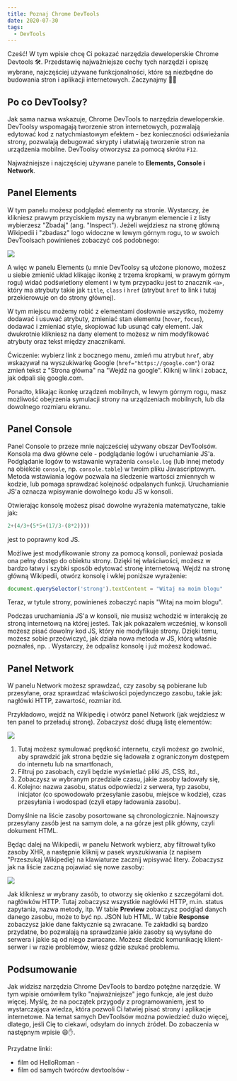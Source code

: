 ```yaml
---
title: Poznaj Chrome DevTools
date: 2020-07-30
tags:
  - DevTools
---
```



Cześć! W tym wpisie chcę Ci pokazać narzędzia deweloperskie Chrome Devtools 🛠. Przedstawię najważniejsze cechy tych narzędzi i opiszę wybrane, najczęściej używane funkcjonalności, które są niezbędne do budowania stron i aplikacji internetowych. Zaczynajmy 💪💪

## Po co DevToolsy?

Jak sama nazwa wskazuje, Chrome DevTools to narzędzia deweloperskie. DevToolsy wspomagają tworzenie stron internetowych, pozwalają edytować kod z natychmiastowym efektem - bez konieczności odświeżania strony, pozwalają debugować skrypty i ułatwiają tworzenie stron na urządzenia mobilne. DevToolsy otworzysz za pomocą skrótu `F12`.

Najważniejsze i najczęściej używane panele to **Elements, Console i Network**. 

## Panel Elements

W tym panelu możesz podglądać elementy na stronie. Wystarczy, że klikniesz prawym przyciskiem myszy na wybranym elemencie i z listy wybierzesz "Zbadaj" (ang. "Inspect"). Jeżeli wejdziesz na stronę główną Wikipedii i "zbadasz" logo widoczne w lewym górnym rogu, to w swoich DevToolsach powinieneś zobaczyć coś podobnego:

<Image src="./devtools-panel-elements.jpg"/>

A więc w panelu Elements (u mnie DevToolsy są ułożone pionowo, możesz u siebie zmienić układ klikając ikonkę z trzema kropkami, w prawym górnym rogu) widać podświetlony element i w tym przypadku jest to znacznik `<a>`, który ma atrybuty takie jak `title`, `class` i `href` (atrybut `href` to link i tutaj przekierowuje on do strony głównej). 

W tym miejscu możemy robić z elementami dosłownie wszystko, możemy dodawać i usuwać atrybuty, zmieniać stan elementu (`hover`, `focus`), dodawać i zmieniać style, skopiować lub usunąć cały element. Jak dwukrotnie klikniesz na dany element to możesz w nim modyfikować atrybuty oraz tekst między znacznikami. 


Ćwiczenie: wybierz link z bocznego menu, zmień mu atrybut `href`, aby wskazywał na wyszukiwarkę Google (`href="https://google.com"`) oraz zmień tekst z "Strona główna" na "Wejdź na google". Kliknij w link i zobacz, jak odpali się google.com.

Ponadto, klikając ikonkę urządzeń mobilnych, w lewym górnym rogu, masz możliwość obejrzenia symulacji strony na urządzeniach mobilnych, lub dla dowolnego rozmiaru ekranu.

## Panel Console

Panel Console to przeze mnie najcześciej używany obszar DevToolsów. Konsola ma dwa główne cele - podglądanie logów i uruchamianie JS'a. Podglądanie logów to wstawanie wyrażenia `console.log` (lub innej metody na obiekcie `console`, np. `console.table`) w twoim pliku Javascriptowym. Metoda wstawiania logów pozwala na śledzenie wartości zmiennych w kodzie, lub pomaga sprawdzać kolejność odpalanych funkcji. Uruchamianie JS'a oznacza wpisywanie dowolnego kodu JS w konsoli. 


Otwierając konsolę możesz pisać dowolne wyrażenia matematyczne, takie jak:

```js
2+(4/3+(5*5+(17/3-(8*2))))
```

jest to poprawny kod JS.

Możliwe jest modyfikowanie strony za pomocą konsoli, ponieważ posiada ona pełny dostęp do obiektu <ExternalPostLink name="Window" url="https://developer.mozilla.org/en-US/docs/Web/API/Window"/> strony. Dzięki tej właściwości, możesz w bardzo łatwy i szybki sposób edytować stronę internetową. Wejdź na stronę główną Wikipedii, otwórz konsolę i wklej poniższe wyrażenie:

```js
document.querySelector('strong').textContent = "Witaj na moim blogu"
```

Teraz, w tytule strony, powinieneś zobaczyć napis "Witaj na moim blogu". 

Podczas uruchamiania JS'a w konsoli, nie musisz wchodzić w interakcję ze stroną internetową na której jesteś. Tak jak pokazałem wcześniej, w konsoli możesz pisać dowolny kod JS, który nie modyfikuje strony. Dzięki temu, możesz sobie przećwiczyć, jak działa nowa metoda w JS, którą właśnie poznałeś, np. <ExternalPostLink name="forEach()" url="https://developer.mozilla.org/en-US/docs/Web/JavaScript/Reference/Global_Objects/Array/forEach"/>. Wystarczy, że odpalisz konsolę i już możesz kodować.

## Panel Network

W panelu Network możesz sprawdzać, czy zasoby są pobierane lub przesyłane, oraz sprawdzać właściwości pojedynczego zasobu, takie jak: nagłówki HTTP, zawartość, rozmiar itd.

Przykładowo, wejdź na Wikipedię i otwórz panel Network (jak wejdziesz w ten panel to przeładuj stronę). Zobaczysz dość długą listę elementów:

<Image src="./devtools-panel-network.jpg"/>

1. Tutaj możesz symulować prędkość internetu, czyli możesz go zwolnić, aby sprawdzić jak strona będzie się ładowała z ograniczonym dostępem do internetu lub na smartfonach,
2. Filtruj po zasobach, czyli będzie wyświetlać pliki JS, CSS, itd.,
3. Zobaczysz w wybranym przedziale czasu, jakie zasoby ładowały się,
4. Kolejno: nazwa zasobu, status odpowiedzi z serwera, typ zasobu, inicjator (co spowodowało przesyłanie zasobu, miejsce w kodzie), czas przesyłania i wodospad (czyli etapy ładowania zasobu).

Domyślnie na liście zasoby posortowane są chronologicznie. Najnowszy przesyłany zasób jest na samym dole, a na górze jest plik główny, czyli dokument HTML.

Będąc dalej na Wikipedii, w panelu Network wybierz, aby filtrował tylko zasoby XHR, a następnie kliknij w pasek wyszukiwania (z napisem "Przeszukaj Wikipedię)  na klawiaturze zacznij wpisywać litery. Zobaczysz jak na liście zaczną pojawiać się nowe zasoby:

<Image src="./devtools-network-headers.jpg"/>

Jak klikniesz w wybrany zasób, to otworzy się okienko z szczegółami dot. nagłówków HTTP. Tutaj zobaczysz wszystkie nagłówki HTTP, m.in. status zapytania, nazwa metody, itp. W tabie **Preview** zobaczysz podgląd danych danego zasobu, może to być np. JSON lub HTML. W tabie **Response** zobaczysz jakie dane faktycznie są zwracane. Te zakładki są bardzo przydatne, bo pozwalają na sprawdzanie jakie zasoby są wysyłane do serwera i jakie są od niego zwracane. Możesz śledzić komunikację klient-serwer i w razie problemów, wiesz gdzie szukać problemu.

## Podsumowanie

Jak widzisz narzędzia Chrome DevTools to bardzo potężne narzędzie. W tym wpisie omówiłem tylko "najważniejsze" jego funkcje, ale jest dużo więcej. Myślę, że na początek przygody z programowaniem, jest to wystarczająca wiedza, która pozwoli Ci łatwiej pisać strony i aplikacje internetowe. Na temat samych DevToolsów można powiedzieć dużo więcej, dlatego, jeśli Cię to ciekawi, odsyłam do innych źródeł. Do zobaczenia w następnym wpisie 😄✋.

Przydatne linki:
- film od HelloRoman - <ExternalPostLink url="https://youtu.be/sAP-cL7c2H0"/>
- film od samych twórców devtoolsów - <ExternalPostLink url="https://youtu.be/VYyQv0CSZOE"/>